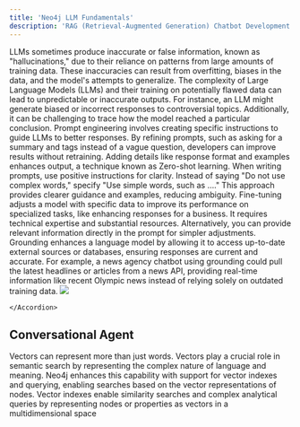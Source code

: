 ```yaml
---
title: 'Neo4j LLM Fundamentals'
description: 'RAG (Retrieval-Augmented Generation) Chatbot Development'
---
```


<AccordionGroup>
<Accordion title="Avoiding Hallucination" icon="alien-8bit">
<Warning>LLMs sometimes produce inaccurate or false information, known as "hallucinations," due to their reliance on patterns from large amounts of training data. These inaccuracies can result from overfitting, biases in the data, and the model's attempts to generalize.</Warning>
 <Warning>The complexity of Large Language Models (LLMs) and their training on potentially flawed data can lead to unpredictable or inaccurate outputs. For instance, an LLM might generate biased or incorrect responses to controversial topics. Additionally, it can be challenging to trace how the model reached a particular conclusion.</Warning>
 </Accordion>
 <Accordion title="Prompt Engineering" icon="alien-8bit">
 <Warning>Prompt engineering involves creating specific instructions to guide LLMs to better responses. By refining prompts, such as asking for a summary and tags instead of a vague question, developers can improve results without retraining. Adding details like response format and examples enhances output, a technique known as Zero-shot learning.</Warning>
 <Warning>When writing prompts, use positive instructions for clarity. Instead of saying "Do not use complex words," specify "Use simple words, such as …​." This approach provides clearer guidance and examples, reducing ambiguity.</Warning>
  </Accordion>
  <Accordion title="Fine-Tuning" icon="alien-8bit">
  <Warning>Fine-tuning adjusts a model with specific data to improve its performance on specialized tasks, like enhancing responses for a business. It requires technical expertise and substantial resources. Alternatively, you can provide relevant information directly in the prompt for simpler adjustments.</Warning>
  </Accordion>
  <Accordion title="Grounding" icon="alien-8bit">
  <Warning>Grounding enhances a language model by allowing it to access up-to-date external sources or databases, ensuring responses are current and accurate. For example, a news agency chatbot using grounding could pull the latest headlines or articles from a news API, providing real-time information like recent Olympic news instead of relying solely on outdated training data.</Warning>
  <Frame caption="Articles from a news API, providing real-time information like recent Olympic news">
  <img src="/images/llm-news-agency.png" />
</Frame>

    </Accordion>
</AccordionGroup>



## Conversational Agent
<Steps>
  <Step title="Creating Vector Embeddings">
    Vectors can represent more than just words. Vectors play a crucial role in semantic search by representing the complex nature of language and meaning. Neo4j enhances this capability with support for vector indexes and querying, enabling searches based on the vector representations of nodes.
  </Step>
  <Step title="Creating the Vector Index">
    Vector indexes enable similarity searches and complex analytical queries by representing nodes or properties as vectors in a multidimensional space
  </Step>

</Steps>